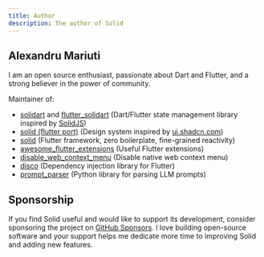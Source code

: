 ```yaml
---
title: Author
description: The author of Solid
---
```


<CardGrid>
  <AuthorCard 
    imageSrc="/ale.png" 
    name="Alexandru Mariuti" 
    githubUrl="https://github.com/nank1ro"
    twitterUrl="https://x.com/nank1ro"
  />
</CardGrid>

## Alexandru Mariuti

I am an open source enthusiast, passionate about Dart and Flutter, and a strong believer in the power of community.

Maintainer of:
- [solidart](https://pub.dev/packages/solidart) and [flutter_solidart](https://pub.dev/packages/flutter_solidart) (Dart/Flutter state management library inspired by [SolidJS](https://www.solidjs.com/))
- [solid (flutter port)](https://pub.dev/packages/solid) (Design system inspired by [ui.shadcn.com](https://ui.shadcn.com/))
- [solid](https://pub.dev/packages/solid_generator) (Flutter framework, zero boilerplate, fine-grained reactivity)
- [awesome_flutter_extensions](https://pub.dev/packages/awesome_flutter_extensions) (Useful Flutter extensions)
- [disable_web_context_menu](https://pub.dev/packages/disable_web_context_menu) (Disable native web context menu)
- [disco](https://pub.dev/packages/disco) (Dependency injection library for Flutter)
- [prompt_parser](https://pypi.org/project/prompt-parser/) (Python library for parsing LLM prompts)

## Sponsorship

If you find Solid useful and would like to support its development, consider sponsoring the project on [GitHub Sponsors](https://github.com/sponsors/nank1ro/).
I love building open-source software and your support helps me dedicate more time to improving Solid and adding new features.

